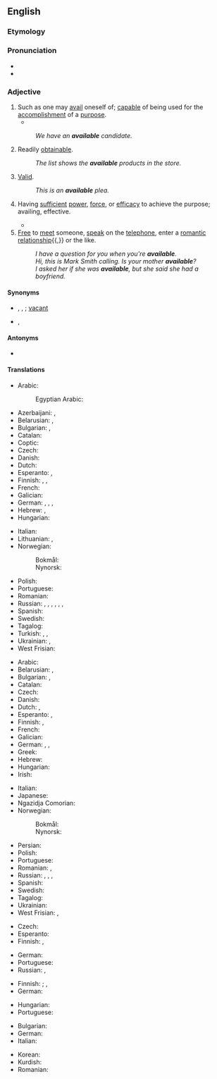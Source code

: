 ==English==

===Etymology===
{{suffix|avail|able|lang=en}}

===Pronunciation===
* {{IPA|/əˈveɪləb(ə)l/|lang=en}}
* {{audio|en-us-available.ogg|Audio (US)|lang=en}}

===Adjective===
{{en-adj}}

# Such as one may [[avail]] oneself of; [[capable]] of being used for the [[accomplishment]] of a [[purpose]].
#* {{quote-book|year=1905|author=[[w:Emma Orczy|Baroness Emmuska Orczy]]
|title=[[w:The Case of Miss Elliott|The Affair at the Novelty Theatre]]
|chapter=2|url=http://openlibrary.org/works/OL8479084W
|passage=For this scene, a large number of supers are engaged, and in order to further swell the crowd, practically all the '''available''' stage hands have to ‘walk on’ dressed in various coloured dominoes, and all wearing masks.}}
#: ''We have an '''available''' candidate.''
# Readily [[obtainable]].
#: ''The list shows the '''available''' products in the store.''
# {{lb|en|legal}} [[valid|Valid]].
#: ''This is an '''available''' plea.''
# {{lb|en|archaic}} Having [[sufficient]] [[power]], [[force]], or [[efficacy]] to achieve the purpose; availing, effective.
#* {{quote-book|title=Proceedings - Institution of Mechanical Engineers|section=canal Boat Propulsion|author=Henry Banroft|passage=The different navigations she had to pass through for this purpose were such that only an independent method of propulsion would be available.|year=1897}}
# [[free|Free]] to [[meet]] someone, [[speak]] on the [[telephone]], enter a [[romantic]] [[relationship]]{{,}} or the like.
#: ''I have a question for you when you're '''available'''.''
#: ''Hi, this is Mark Smith calling. Is your mother '''available'''?''
#: ''I asked her if she was '''available''', but she said she had a boyfriend.''

====Synonyms====
* {{sense|such as can be availed of}} {{l|en|usable}}, {{l|en|profitable}}, {{l|en|advantageous}}; [[vacant]] {{qualifier|of a location}}
* {{sense|legally valid}} {{l|en|effectual}}, {{l|en|valid}}

====Antonyms====
* {{sense|such as can be availed of}} {{l|en|unavailable}}

====Translations====
{{trans-top|capable of being used}}
* Arabic: {{t+|ar|مُتَاح}}
*: Egyptian Arabic: {{t|arz|متاح|m|tr=mutāḥ}}
* Azerbaijani: {{t+|az|uyğun}}, {{t|az|istifadəyə hazır}}
* Belarusian: {{t|be|дасту́пны|m|sc=Cyrl}}, {{t|be|ная́ўны|m|sc=Cyrl}}
* Bulgarian: {{t+|bg|годен}}, {{t+|bg|полезен}}
* Catalan: {{t|ca|disponible}}
* Coptic: {{t|cop|`ⲛϣⲁϣⲛⲓ}}
* Czech: {{t|cs|k dispozici}}
* Danish: {{t+|da|tilgængelig}}
* Dutch: {{t+|nl|beschikbaar}}
* Esperanto: {{t+|eo|preta}}, {{t|eo|uzebla}}
* Finnish: {{t|fi|[[käytettävissä]] [[oleva]]}}, {{t|fi|[[saatavilla]] [[oleva]]}}, {{t|fi|[[käsillä]] [[oleva]]}}
* French: {{t+|fr|disponible}}
* Galician: {{t+|gl|dispoñible}}
* German: {{t+|de|verfügbar}}, {{t+|de|disponibel}}, {{t+|de|abkömmlich}}, {{t+|de|tauglich}}
* Hebrew: {{t|he|זָמִין|m|tr=zamín}}, {{t|he|פָּנוּי|m|tr=panúy}}
* Hungarian: {{t|hu|rendelkezésre álló}}
{{trans-mid}}
* Italian: {{t+|it|disponibile}}
* Lithuanian: {{t+|lt|pasiekiamas|m}}, {{t+|lt|prieinamas|m}}
* Norwegian:
*: Bokmål: {{t+|nb|tilgjengelig}}
*: Nynorsk: {{t|nn|tilgjengeleg}}
* Polish: {{t+|pl|wolny}}
* Portuguese: {{t+|pt|disponível}}
* Romanian: {{t+|ro|disponibil}}
* Russian: {{t+|ru|досту́пный}}, {{t+|ru|нали́чный}}, {{t+|ru|распоряжение|alt=(име́ющийся) в распоряже́нии}}, {{t+|ru|наличие|alt=(име́ющийся) в нали́чии}}, {{t+|ru|подходя́щий}}, {{t+|ru|го́дный}}, {{t+|ru|приго́дный}}
* Spanish: {{t+|es|disponible}}
* Swedish: {{t+|sv|tillgänglig}}
* Tagalog: {{t|tl|lagap}}
* Turkish: {{t+|tr|var}}, {{t+|tr|mevcut}}, {{t|tr|kullanıma hazır}}
* Ukrainian: {{t|uk|досту́пний|m|sc=Cyrl}}, {{t+|uk|наявний}}
* West Frisian: {{t|fy|beskikber}}
{{trans-bottom}}

{{trans-top|readily obtainable}}
* Arabic: {{t+|ar|مُتَاح}}
* Belarusian: {{t|be|дасту́пны|m|sc=Cyrl}}, {{t|be|ная́ўны|m|sc=Cyrl}}
* Bulgarian: {{t+|bg|наличен}}, {{t+|bg|разполагаем}}
* Catalan: {{t|ca|disponible}}
* Czech: {{t|cs|dostupný|m}}
* Danish: {{t+|da|tilgængelig}}
* Dutch: {{t+|nl|beschikbaar}}, {{t+|nl|voorhanden}}
* Esperanto: {{t|eo|havebla}}, {{t|eo|akirebla}}
* Finnish: {{t|fi|[[saatavilla]] [[oleva]]}}, {{t|fi|[[saatavissa]] [[oleva]]}}
* French: {{t+|fr|disponible}}
* Galician: {{t+|gl|dispoñible}}
* German: {{t+|de|verfügbar}}, {{t+|de|disponibel}}, {{t+|de|erhältlich}}
* Greek: {{t+|el|διαθέσιμος|f}}
* Hebrew: {{t|he|זָמִין|m|tr=zamín}}
* Hungarian: {{t+|hu|kapható}}
* Irish: {{t|ga|infhaighte}}
{{trans-mid}}
* Italian: {{t+|it|disponibile}}
* Japanese: {{t|ja|手に入る|tr=te ni hairu}}
* Ngazidja Comorian: {{t|zdj|tayari}}
* Norwegian:
*: Bokmål: {{t+|nb|tilgjengelig}}
*: Nynorsk: {{t|nn|tilgjengeleg}}
* Persian: {{t+|fa|در دسترس|tr=dar dastres|sc=fa-Arab}}
* Polish: {{t+|pl|dostępny}}
* Portuguese: {{t+|pt|disponível}}
* Romanian: {{t+|ro|disponibil}}, {{t|ro|procurabil}}
* Russian: {{t+|ru|досту́пный|m}}, {{t+|ru|нали́чный}}, {{t+|ru|распоряжение|alt=(име́ющийся) в распоряже́нии}}, {{t+|ru|наличие|alt=(име́ющийся) в нали́чии}}
* Spanish: {{t+|es|disponible}}
* Swedish: {{t+|sv|tillgänglig}}
* Tagalog: {{t|tl|lagap}}
* Ukrainian: {{t|uk|досту́пний|m|sc=Cyrl}}
* West Frisian: {{t|fy|beskikber}}, {{t|fy|foarhannen}}
{{trans-bottom}}

{{trans-top|law: valid}}
* Czech: {{t+|cs|platný}}
* Esperanto: {{t|eo|valida}}
* Finnish: {{t+|fi|lainvoimainen}}, {{t+|fi|validi}}
{{trans-mid}}
* German: {{t+|de|gültig}}
* Portuguese: {{t+|pt|válido|m}}
* Russian: {{t+|ru|действи́тельный}}, {{t+|ru|правомо́чный}}
{{trans-bottom}}

{{trans-top|having sufficient power or efficacy}}
* Finnish: {{t+|fi|kelvollinen}}; {{q|to be valid}} {{t|fi|tulla kysymykseen}}, {{t+|fi|kelvata}}
* German: {{t|de|auskömmlich}}
{{trans-mid}}
* Hungarian: {{t+|hu|érvényes}}
* Portuguese: {{t+|pt|válido}}
{{trans-bottom}}

{{checktrans-top}}
* Bulgarian: {{t+check|bg|валиден}}
* German: {{t+check|de|gültig}}
* Italian: {{t+check|it|valido}}
{{trans-mid}}
* Korean: {{t-check|ko|유효한|sc=Kore}}
* Kurdish: {{t+check|ku|berdest}}
* Romanian: {{t+check|ro|valid}}
{{trans-bottom}}